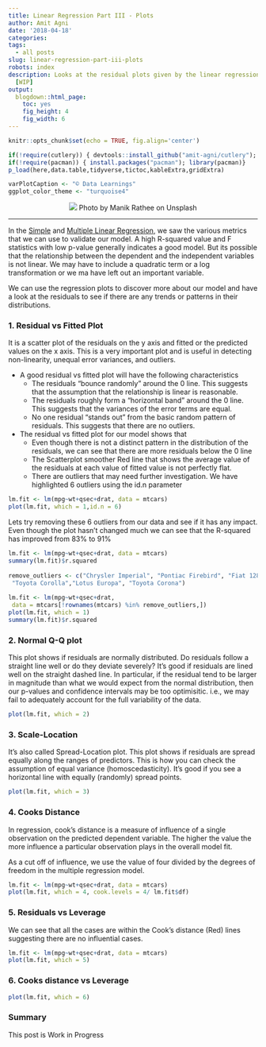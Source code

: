 ```yaml
---
title: Linear Regression Part III - Plots
author: Amit Agni
date: '2018-04-18'
categories:
tags:
  - all posts
slug: linear-regression-part-iii-plots
robots: index
description: Looks at the residual plots given by the linear regression model in R
  [WIP]
output:
  blogdown::html_page:
    toc: yes
    fig_height: 4
    fig_width: 6
---
```


```r
knitr::opts_chunk$set(echo = TRUE, fig.align='center')

if(!require(cutlery)) { devtools::install_github("amit-agni/cutlery"); library(cutlery)}
if(!require(pacman)) { install.packages("pacman"); library(pacman)}
p_load(here,data.table,tidyverse,tictoc,kableExtra,gridExtra)

varPlotCaption <- "© Data Learnings"
ggplot_color_theme <- "turquoise4"
```

<center>
	<!-- feature image -->
![](/post/2018-04-18-linear-regression-part-iii-plots_files/manik-rathee-a8YV2C3yBMk-unsplash.jpg)
Photo by Manik Rathee on Unsplash
</center>
<hr>



In the [Simple](/linear-regression-part-i-simple/) and [Multiple Linear Regression](/linear-regression-part-ii-multiple/), we saw the various metrics that we can use to validate our model. A high R-squared value and F statistics with low p-value generally indicates a good model. But its possible that the relationship between the dependent and the independent variables is not linear. We may have to include a quadratic term or a log transformation or we ma have left out an important variable.

We can use the regression plots to discover more about our model and have a look at the residuals to see if there are any trends or patterns in their distributions.

### 1. Residual vs Fitted Plot

It is a scatter plot of the residuals on the y axis and fitted or the predicted values on the x axis. This is a very important plot and is useful in detecting non-linearity, unequal error variances, and outliers.

* A good residual vs fitted plot will have the following characteristics
  + The residuals “bounce randomly” around the 0 line. This suggests that the assumption that the relationship is linear is reasonable.
  + The residuals roughly form a “horizontal band” around the 0 line. This suggests that the variances of the error terms are equal.
  + No one residual “stands out” from the basic random pattern of residuals. This suggests that there are no outliers.
  
* The residual vs fitted plot for our model shows that
  + Even though there is not a distinct pattern in the distribution of the residuals, we can see that there are more residuals below the 0 line
  + The Scatterplot smoother Red line that shows the average value of the residuals at each value of fitted value is not perfectly flat.
  + There are outliers that may need further investigation. We have highlighted 6 outliers using the id.n parameter

```r
lm.fit <- lm(mpg~wt+qsec+drat, data = mtcars)
plot(lm.fit, which = 1,id.n = 6)
```

Lets try removing these 6 outliers from our data and see if it has any impact. Even though the plot hasn’t changed much we can see that the R-squared has improved from 83% to 91%

```r
lm.fit <- lm(mpg~wt+qsec+drat, data = mtcars)
summary(lm.fit)$r.squared
 
remove_outliers <- c("Chrysler Imperial", "Pontiac Firebird", "Fiat 128",
 "Toyota Corolla","Lotus Europa", "Toyota Corona")
 
lm.fit <- lm(mpg~wt+qsec+drat,
 data = mtcars[!rownames(mtcars) %in% remove_outliers,])
plot(lm.fit, which = 1)
summary(lm.fit)$r.squared
```

### 2. Normal Q-Q plot

This plot shows if residuals are normally distributed. Do residuals follow a straight line well or do they deviate severely? It’s good if residuals are lined well on the straight dashed line.  In particular, if the residual tend to be larger in magnitude than what we would expect from the normal distribution, then our p-values and confidence intervals may be too optimisitic. i.e., we may fail to adequately account for the full variability of the data.

```r

plot(lm.fit, which = 2)

```


### 3. Scale-Location

It’s also called Spread-Location plot. This plot shows if residuals are spread equally along the ranges of predictors. This is how you can check the assumption of equal variance (homoscedasticity). It’s good if you see a horizontal line with equally (randomly) spread points.

```r
plot(lm.fit, which = 3)

```

### 4. Cooks Distance

In regression, cook’s distance is a measure of influence of a single observation on the predicted dependent variable. The higher the value the more influence a particular observation plays in the overall model fit.

As a cut off of influence, we use the value of four divided by the degrees of freedom in the multiple regression model.

```r
lm.fit <- lm(mpg~wt+qsec+drat, data = mtcars)
plot(lm.fit, which = 4, cook.levels = 4/ lm.fit$df)
```

### 5. Residuals vs Leverage

We can see that all the cases are within the Cook’s distance (Red) lines suggesting there are no influential cases. 


```r
lm.fit <- lm(mpg~wt+qsec+drat, data = mtcars)
plot(lm.fit, which = 5)
```

### 6. Cooks distance vs Leverage

```r
plot(lm.fit, which = 6)

```


### Summary

This post is Work in Progress
